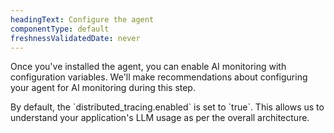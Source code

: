 ```yaml
---
headingText: Configure the agent
componentType: default
freshnessValidatedDate: never
---
```


Once you've installed the agent, you can enable AI monitoring with configuration variables. We'll make recommendations about configuring your agent for AI monitoring during this step.

<Callout variant="tip">
By default, the `distributed_tracing.enabled` is set to `true`. This allows us to understand your application's LLM usage as per the overall architecture.
</Callout>